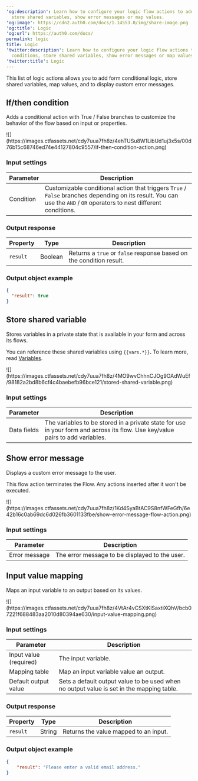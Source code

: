 ---
'og:description': Learn how to configure your logic flow actions to add if/then conditions,
  store shared variables, show error messages or map values.
'og:image': https://cdn2.auth0.com/docs/1.14553.0/img/share-image.png
'og:title': Logic
'og:url': https://auth0.com/docs/
permalink: logic
title: Logic
'twitter:description': Learn how to configure your logic flow actions to add if/then
  conditions, store shared variables, show error messages or map values.
'twitter:title': Logic
---
This list of logic actions allows you to add form conditional logic, store shared variables, map values, and to display custom error messages.

## If/then condition

Adds a conditional action with True / False branches to customize the behavior of the flow based on input or properties.

<Frame>![](https://images.ctfassets.net/cdy7uua7fh8z/4ehTUSu8W1LibUd1uj3x5s/00d76b15c68746ed74e44127804c9557/if-then-condition-action.png)</Frame>

### Input settings

<table class="table">
<thead>
<tr>
<th><b>Parameter</b></th>
<th><b>Description</b></th>
</tr>
</thead>
<tbody>
<tr>
<td>Condition</td>
<td>
              Customizable conditional action that triggers <code>True</code> / <code>False</code> branches depending on its result. You can use the <code>AND</code> / <code>OR</code> operators to nest different conditions.
          </td>
</tr>
</tbody>
</table>

### Output response

<table class="table">
<thead>
<tr>
<th><b>Property</b></th>
<th><b>Type</b></th>
<th><b>Description</b></th>
</tr>
</thead>
<tbody>
<tr>
<td><code>result</code></td>
<td>Boolean</td>
<td>Returns a <code>true</code> or <code>false</code> response based on the condition result.</td>
</tr>
</tbody>
</table>

### Output object example

```json lines
{
  "result": true
}
```






## Store shared variable

Stores variables in a private state that is available in your form and across its flows.

You can reference these shared variables using `{{vars.*}}`**.** To learn more, read [Variables](/docs/customize/forms/variables).

<Frame>![](https://images.ctfassets.net/cdy7uua7fh8z/4MO9wvChhnCJOg9OAdWuEf/98182a2bd8b6cf4c4baebefb96bce121/stored-shared-variable.png)</Frame>

### Input settings

<table class="table">
<thead>
<tr>
<th><b>Parameter</b></th>
<th><b>Description</b></th>
</tr>
</thead>
<tbody>
<tr>
<td>Data fields</td>
<td>
The variables to be stored in a private state for use in your form and across its flow. Use key/value pairs to add variables.
          </td>
</tr>
</tbody>
</table>

## Show error message

Displays a custom error message to the user.

<Warning>

This flow action terminates the Flow. Any actions inserted after it won't be executed.

</Warning>

<Frame>![](https://images.ctfassets.net/cdy7uua7fh8z/1Kd4SyaBtAC9S8nfWFeGfh/6e42b16c0ab69dc6d026fb3601133fbe/show-error-message-flow-action.png)</Frame>

### Input settings

<table class="table">
<thead>
<tr>
<th><b>Parameter</b></th>
<th><b>Description</b></th>
</tr>
</thead>
<tbody>
<tr>
<td>Error message</td>
<td>
            The error message to be displayed to the user.
          </td>
</tr>
</tbody>
</table>

## Input value mapping

Maps an input variable to an output based on its values.

<Frame>![](https://images.ctfassets.net/cdy7uua7fh8z/4VtAr4vCSXtKlSaxtiXQhV/bcb07221f688483aa2010d80394ae630/input-value-mapping.png)</Frame>

### Input settings

<table class="table">
<thead>
<tr>
<th><b>Parameter</b></th>
<th><b>Description</b></th>
</tr>
</thead>
<tbody>
<tr>
<td>Input value (required)</td>
<td>
            The input variable.
          </td>
</tr>
<tr>
<td>Mapping table</td>
<td>
            Map an input variable value an output.
          </td>
</tr>
<tr>
<td>Default output value</td>
<td>
            Sets a default output value to be used when no output value is set in the mapping table.
          </td>
</tr>
</tbody>
</table>

### Output response

<table class="table">
<thead>
<tr>
<th>Property</th>
<th>Type</th>
<th>Description</th>
</tr>
</thead>
<tbody>
<tr>
<td><code>result</code></td>
<td>String</td>
<td>Returns the value mapped to an input.</td>
</tr>
</tbody>
</table>

### Output object example

```json lines
{
	"result": "Please enter a valid email address."
}
```



